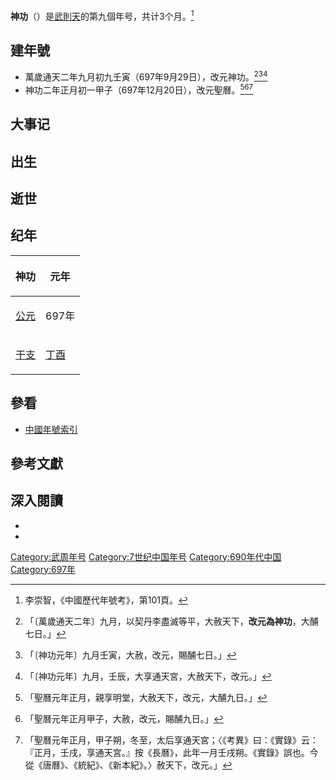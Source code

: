 {{Eranamebox|年号=神功
|起讫时间= 697年九月－闰十月
|政权= [[武周|武周]]
|帝王=[[武则天|武则天]]
|历时= 3个月
|timeline= <timeline>
ImageSize  = width:200 height:50
PlotArea   = width:180 height:30 left:10 bottom:20
TimeAxis   = orientation:horizontal
DateFormat = yyyy
Period    = from:618 till:907
AlignBars  = early
ScaleMajor = increment:54 start:618
Colors =
  id:canvas value:rgb(1,1,0.85)
BackgroundColors = canvas:canvas
PlotData =
  width:15 color:black
  bar:era from:start till:end
  bar:era from:684 till:705 color:red
  bar:era from:697 till:697 color:blue
</timeline>
|说明= {{fontcolor|blue|神功}}在唐朝和{{fontcolor|red|武周}}时期的位置。 
}}
'''神功'''（{{kj|697年|九月||闰十月}}）是[[武則天|武則天]]的第九個年号，共计3个月。<ref>李崇智，《中國歷代年號考》，第101頁。</ref>

==建年號==
*萬歲通天二年九月初九壬寅（697年9月29日），改元神功。<ref>{{cite wikisource|title=舊唐書本紀第六則天皇后|last=劉昫|wslink=zh:舊唐書/卷6}}「〔萬歲通天二年〕九月，以契丹李盡滅等平，大赦天下，'''改元為神功'''，大酺七日。」</ref><ref>{{cite wikisource|title=新唐書本紀第四則天皇后|last=歐陽脩|wslink=zh:新唐書/卷004}}「〔神功元年〕九月壬寅，大赦，改元，賜酺七日。」</ref><ref>{{cite wikisource|title=資治通鑑唐紀二十二|last=司馬光 |wslink=zh:資治通鑒 (胡三省音注)/卷206}}「〔神功元年〕九月，壬辰，大享通天宮，大赦天下，改元。」</ref>
*神功二年正月初一甲子（697年12月20日），改元聖曆。<ref>{{cite wikisource|title=舊唐書本紀第六則天皇后|last=劉昫|wslink=zh:舊唐書/卷6}}「聖曆元年正月，親享明堂，大赦天下，改元，大酺九日。」</ref><ref>{{cite wikisource|title=新唐書本紀第四則天皇后|last=歐陽脩|wslink=zh:新唐書/卷004}}「聖曆元年正月甲子，大赦，改元，賜酺九日。」</ref><ref>{{cite wikisource|title=資治通鑑唐紀二十二|last=司馬光 |wslink=zh:資治通鑒 (胡三省音注)/卷206}}「聖曆元年正月，甲子朔，冬至，太后享通天宮；〈《考異》曰：《實錄》云：『正月，壬戌，享通天宮。』按《長曆》，此年一月壬戌朔。《實錄》誤也。今從《唐曆》、《統紀》、《新本紀》。〉赦天下，改元。」</ref>

==大事记==

==出生==

==逝世==

==纪年==
{| class="wikitable"  style="text-align:center;"
!神功!!元年
|-
![[公元|公元]]
|697年
|-
![[干支|干支]]
|[[丁酉|丁酉]]
|}

==參看==
*[[中国年号列表#唐朝|中國年號索引]]

==參考文獻==
{{reflist}}

==深入閱讀==
<div>
*{{Cite book|author=李崇智|title=中國歷代年號考|format=|url=|date=2004年12月|publisher=中華書局|location=北京|id=ISBN 7101025129}}
*{{Cite book|author=鄧洪波|title=東亞歷史年表|format=pdf|url=http://www.eastasia.ntu.edu.tw/chinese/05_a04.htm|date=2005年3月|publisher=國立臺灣大學東亞經典與文化研究計劃|location=臺北|id=ISBN 9789860005189|access-date=2022-01-03|archive-date=2007-08-25|archive-url=https://web.archive.org/web/20070825002742/http://www.eastasia.ntu.edu.tw/chinese/05_a04.htm|dead-url=no}}
</div>

{{年号|[[萬歲通天|萬歲通天]]|[[中国年号列表|武周年号]]<br>697年|[[聖曆|聖曆]]}}
{{唐朝年号}}

[[Category:武周年号|Category:武周年号]]
[[Category:7世纪中国年号|Category:7世纪中国年号]]
[[Category:690年代中国|Category:690年代中国]]
[[Category:697年|Category:697年]]
